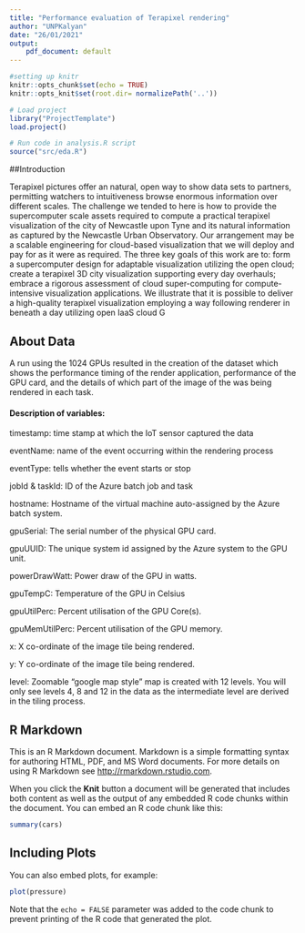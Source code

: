 ```yaml
---
title: "Performance evaluation of Terapixel rendering"
author: "UNPKalyan"
date: "26/01/2021"
output:
    pdf_document: default
---
```


```r
#setting up knitr
knitr::opts_chunk$set(echo = TRUE)
knitr::opts_knit$set(root.dir= normalizePath('..'))
```

```r
# Load project
library("ProjectTemplate")
load.project()

# Run code in analysis.R script
source("src/eda.R")
```

##Introduction

Terapixel pictures offer an natural, open way to show data sets to partners, permitting watchers to intuitiveness browse enormous information over different scales. The challenge we tended to here is how to provide the supercomputer scale assets required to compute a practical terapixel visualization of the city of Newcastle upon Tyne and its natural information as captured by the Newcastle Urban Observatory. Our arrangement may be a scalable engineering for cloud-based visualization that we will deploy and pay for as it were as required. The three key goals of this work are to: form a supercomputer design for adaptable visualization utilizing the open cloud; create a terapixel 3D city visualization supporting every day overhauls; embrace a rigorous assessment of cloud super-computing for compute-intensive visualization applications. We illustrate that it is possible to deliver a high-quality terapixel visualization employing a way following renderer in beneath a day utilizing open IaaS cloud G

## About Data

A run using the 1024 GPUs resulted in the creation of the dataset which shows the performance timing of the render application, performance of the GPU card, and the details of which part of the image of the was being rendered in each task.

#### Description of variables:

timestamp: time stamp at which the IoT sensor captured the data

eventName: name of the event occurring within the rendering process

eventType: tells whether the event starts or stop

jobId & taskId: ID of the Azure batch job and task

hostname: Hostname of the virtual machine auto-assigned by the Azure batch system.

gpuSerial: The serial number of the physical GPU card.

gpuUUID: The unique system id assigned by the Azure system to the GPU unit.

powerDrawWatt: Power draw of the GPU in watts.

gpuTempC: Temperature of the GPU in Celsius

gpuUtilPerc: Percent utilisation of the GPU Core(s).

gpuMemUtilPerc: Percent utilisation of the GPU memory.

x: X co-ordinate of the image tile being rendered.

y: Y co-ordinate of the image tile being rendered.

level: Zoomable "google map style" map is created with 12 levels. You will only see levels 4, 8 and 12 in the data as the intermediate level are derived in the tiling process.












## R Markdown

This is an R Markdown document. Markdown is a simple formatting syntax for authoring HTML, PDF, and MS Word documents. For more details on using R Markdown see <http://rmarkdown.rstudio.com>.

When you click the **Knit** button a document will be generated that includes both content as well as the output of any embedded R code chunks within the document. You can embed an R code chunk like this:

```r
summary(cars)
```

## Including Plots

You can also embed plots, for example:

```r
plot(pressure)
```

Note that the `echo = FALSE` parameter was added to the code chunk to prevent printing of the R code that generated the plot.
